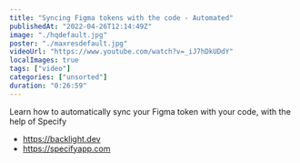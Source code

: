 ```yaml
---
title: "Syncing Figma tokens with the code - Automated"
publishedAt: "2022-04-26T12:14:49Z"
image: "./hqdefault.jpg"
poster: "./maxresdefault.jpg"
videoUrl: "https://www.youtube.com/watch?v=_iJ7hDkUDdY"
localImages: true
tags: ["video"]
categories: ["unsorted"]
duration: "0:26:59"
---
```

Learn how to automatically sync your Figma token with your code, with the help of Specify
- https://backlight.dev
- https://specifyapp.com
